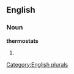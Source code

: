 
==English==

===Noun===
'''thermostats'''

# {{plural of|[[thermostat]]}}

[[Category:English plurals]]